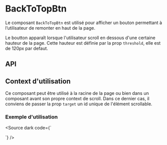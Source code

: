

<Meta of={BackToTopBtnStories} />

# BackToTopBtn

Le composant `BackToTopBtn` est utilisé pour afficher un bouton permettant à l’utilisateur de remonter en haut de la page.

Le boutton apparaît lorsque l'utilisateur scroll en dessous d'une certaine hauteur de la page. Cette hauteur est définie par la prop `threshold`, elle est de 120px par defaut.

<Canvas of={BackToTopBtnStories.Default}  />

## API

<Controls of={BackToTopBtnStories.Default} />

## Context d'utilisation

Ce composant peut être utilisé à la racine de la page ou bien dans un composant avant son propre context de scroll. Dans ce dernier cas, il conviens de passer la prop `target` un id unique de l'élément scrollable.

### Exemple d'utilisation

<Source dark code={`
<script setup lang="ts">
</script>

<template>
  <VCard
      id="target"
      width="100%"
      max-height="200px"
      class="overflow-y-auto"
      style="scroll-behavior: smooth"
  >
    <VSheet
        height="600px"
        class="d-flex flex-column align-center"
    >
      <p class="pa-2">
        Haut de la section.
      </p>
    </VSheet>
    <BackToTopBtn target="target">
      Retour en haut de la page
    </BackToTopBtn>
  </VCard>
</template>
`} />
